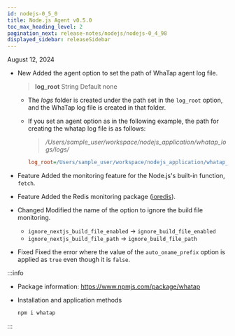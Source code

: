 ```yaml
---
id: nodejs-0_5_0
title: Node.js Agent v0.5.0
toc_max_heading_level: 2
pagination_next: release-notes/nodejs/nodejs-0_4_98
displayed_sidebar: releaseSidebar
---
```


August 12, 2024

- <Status>New</Status> Added the agent option to set the path of WhaTap agent log file.

  > **log_root** <span class='type'>String</span> Default none

  - The *logs* folder is created under the path set in the `log_root` option, and the WhaTap log file is created in that folder.

  - If you set an agent option as in the following example, the path for creating the whatap log file is as follows:

    > <em>/Users/sample_user/workspace/nodejs_application/whatap_logs/logs/</em>

    ```ini title="whatap.conf"
    log_root=/Users/sample_user/workspace/nodejs_application/whatap_logs/
    ```

- <Status priority='1'>Feature</Status> Added the monitoring feature for the Node.js's built-in function, `fetch`.

- <Status priority='1'>Feature</Status> Added the Redis monitoring package ([ioredis](https://www.npmjs.com/package/ioredis)).

- <Status priority='1'>Changed</Status> Modified the name of the option to ignore the build file monitoring.

  - `ignore_nextjs_build_file_enabled` → `ignore_build_file_enabled`
  - `ignore_nextjs_build_file_path` → `ignore_build_file_path`

- <Status priority='0'>Fixed</Status> Fixed the error where the value of the `auto_oname_prefix` option is applied as `true` even though it is `false`.

:::info

- Package information: https://www.npmjs.com/package/whatap

- Installation and application methods

  ```bash
  npm i whatap
  ```

:::
